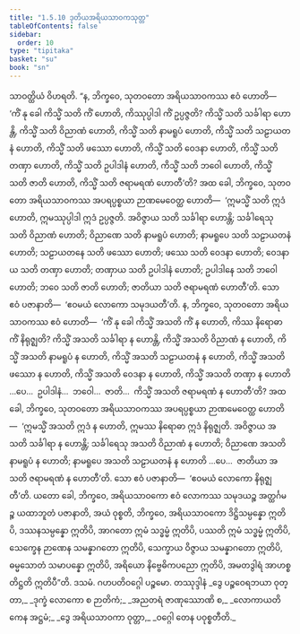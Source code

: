 ```yaml
---
title: "1.5.10 ဒုတိယအရိယသာဝကသုတ္တ"
tableOfContents: false
sidebar:
  order: 10
type: "tipitaka"
basket: "su"
book: "sn"
---
```



<DynamicBreadcrumb />

<Division number="50" book="sn" e="ch" v="18" p="287">

<Paragraph number="356" book="sn">
သာဝတ္ထိယံ ဝိဟရတိ. “န, ဘိက္ခဝေ, သုတဝတော အရိယသာဝကဿ ဧဝံ ဟောတိ—  ‘ကိံ နု ခေါ ကိသ္မိံ သတိ ကိံ ဟောတိ, ကိဿုပ္ပါဒါ ကိံ ဥပ္ပဇ္ဇတိ? ကိသ္မိံ သတိ သင်္ခါရာ ဟောန္တိ, ကိသ္မိံ သတိ ဝိညာဏံ ဟောတိ, ကိသ္မိံ သတိ နာမရူပံ ဟောတိ, ကိသ္မိံ သတိ သဠာယတနံ ဟောတိ, ကိသ္မိံ သတိ ဖဿော ဟောတိ, ကိသ္မိံ သတိ ဝေဒနာ ဟောတိ, ကိသ္မိံ သတိ တဏှာ ဟောတိ, ကိသ္မိံ သတိ ဥပါဒါနံ ဟောတိ, ကိသ္မိံ သတိ ဘဝေါ ဟောတိ, ကိသ္မိံ သတိ ဇာတိ ဟောတိ, ကိသ္မိံ သတိ ဇရာမရဏံ ဟောတီ’တိ?
</Paragraph>

<Paragraph number="357" book="sn">
အထ ခေါ, ဘိက္ခဝေ, သုတဝတော အရိယသာဝကဿ အပရပ္ပစ္စယာ ဉာဏမေဝေတ္ထ ဟောတိ—  ‘ဣမသ္မိံ သတိ ဣဒံ ဟောတိ, ဣမဿုပ္ပါဒါ ဣဒံ ဥပ္ပဇ္ဇတိ. အဝိဇ္ဇာယ သတိ သင်္ခါရာ ဟောန္တိ; သင်္ခါရေသု သတိ ဝိညာဏံ ဟောတိ; ဝိညာဏေ သတိ နာမရူပံ ဟောတိ; နာမရူပေ သတိ သဠာယတနံ ဟောတိ; သဠာယတနေ သတိ ဖဿော ဟောတိ; ဖဿေ သတိ ဝေဒနာ ဟောတိ; ဝေဒနာယ သတိ တဏှာ ဟောတိ; တဏှာယ သတိ ဥပါဒါနံ ဟောတိ; ဥပါဒါနေ သတိ ဘဝေါ ဟောတိ; ဘဝေ သတိ ဇာတိ ဟောတိ; ဇာတိယာ သတိ ဇရာမရဏံ ဟောတီ’တိ. သော ဧဝံ ပဇာနာတိ—  ‘ဧဝမယံ လောကော သမုဒယတီ’တိ.
</Paragraph>

<Paragraph number="358" book="sn">
န, ဘိက္ခဝေ, သုတဝတော အရိယသာဝကဿ ဧဝံ ဟောတိ—  ‘ကိံ နု ခေါ ကိသ္မိံ အသတိ ကိံ န ဟောတိ, ကိဿ နိရောဓာ ကိံ နိရုဇ္ဈတိ? ကိသ္မိံ အသတိ သင်္ခါရာ န ဟောန္တိ, ကိသ္မိံ အသတိ ဝိညာဏံ န ဟောတိ, ကိသ္မိံ အသတိ နာမရူပံ န ဟောတိ, ကိသ္မိံ အသတိ သဠာယတနံ န ဟောတိ, ကိသ္မိံ အသတိ ဖဿော န ဟောတိ, ကိသ္မိံ အသတိ ဝေဒနာ န ဟောတိ, ကိသ္မိံ အသတိ တဏှာ န ဟောတိ …ပေ…  ဥပါဒါနံ…  ဘဝေါ…  ဇာတိ…  ကိသ္မိံ အသတိ ဇရာမရဏံ န ဟောတီ’တိ?
</Paragraph>

<Paragraph number="359" book="sn">
အထ ခေါ, ဘိက္ခဝေ, သုတဝတော အရိယသာဝကဿ အပရပ္ပစ္စယာ ဉာဏမေဝေတ္ထ ဟောတိ—  ‘ဣမသ္မိံ အသတိ ဣဒံ န ဟောတိ, ဣမဿ နိရောဓာ ဣဒံ နိရုဇ္ဈတိ. အဝိဇ္ဇာယ အသတိ သင်္ခါရာ န ဟောန္တိ; သင်္ခါရေသု အသတိ ဝိညာဏံ န ဟောတိ; ဝိညာဏေ အသတိ နာမရူပံ န ဟောတိ; နာမရူပေ အသတိ သဠာယတနံ န ဟောတိ …ပေ…  ဇာတိယာ အသတိ ဇရာမရဏံ န ဟောတီ’တိ. သော ဧဝံ ပဇာနာတိ—  ‘ဧဝမယံ လောကော နိရုဇ္ဈတီ’တိ.
</Paragraph>

<Paragraph number="360" book="sn">
ယတော ခေါ, ဘိက္ခဝေ, အရိယသာဝကော ဧဝံ လောကဿ သမုဒယဉ္စ အတ္ထင်္ဂမဉ္စ ယထာဘူတံ ပဇာနာတိ, အယံ ဝုစ္စတိ, ဘိက္ခဝေ, အရိယသာဝကော ဒိဋ္ဌိသမ္ပန္နော ဣတိပိ, ဒဿနသမ္ပန္နော ဣတိပိ, အာဂတော ဣမံ သဒ္ဓမ္မံ ဣတိပိ, ပဿတိ ဣမံ သဒ္ဓမ္မံ ဣတိပိ, သေက္ခေန ဉာဏေန သမန္နာဂတော ဣတိပိ, သေက္ခာယ ဝိဇ္ဇာယ သမန္နာဂတော ဣတိပိ, ဓမ္မသောတံ သမာပန္နော ဣတိပိ, အရိယော နိဗ္ဗေဓိကပညော ဣတိပိ, အမတဒွါရံ အာဟစ္စ တိဋ္ဌတိ ဣတိပီ”တိ.

</Paragraph>
</Division>

<Paragraph number="361" type="center" book="sn">
ဒသမံ.



</Paragraph>

<Paragraph number="362" type="center" book="sn">
ဂဟပတိဝဂ္ဂေါ ပဉ္စမော.



</Paragraph>

<Paragraph number="363" type="center" book="sn">
တဿုဒ္ဒါနံ


</Paragraph>

<Paragraph number="364" type="verses" book="sn">
_ဒွေ ပဉ္စဝေရဘယာ ဝုတ္တာ,_  
_ဒုက္ခံ လောကော စ ဉာတိကံ;_  
_အညတရံ ဇာဏုဿောဏိ စ,_  
_လောကာယတိကေန အဋ္ဌမံ;_  
_ဒွေ အရိယသာဝကာ ဝုတ္တာ,_  
_ဝဂ္ဂေါ တေန ပဝုစ္စတီတိ._
</Paragraph>